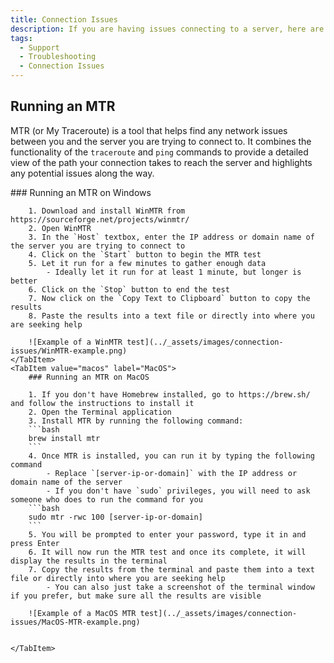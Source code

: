 ```yaml
---
title: Connection Issues
description: If you are having issues connecting to a server, here are some steps you can take to troubleshoot the issue.
tags:
  - Support
  - Troubleshooting
  - Connection Issues
---
```



## Running an MTR

MTR (or My Traceroute) is a tool that helps find any network issues between you and the server you are trying to connect to. It combines the functionality of the `traceroute` and `ping` commands to provide a detailed view of the path your connection takes to reach the server and highlights any potential issues along the way.

<Tabs groupId="mtr-os">
    <TabItem value="windows" label="Windows" default>
        ### Running an MTR on Windows

        1. Download and install WinMTR from https://sourceforge.net/projects/winmtr/
        2. Open WinMTR
        3. In the `Host` textbox, enter the IP address or domain name of the server you are trying to connect to
        4. Click on the `Start` button to begin the MTR test
        5. Let it run for a few minutes to gather enough data
            - Ideally let it run for at least 1 minute, but longer is better
        6. Click on the `Stop` button to end the test
        7. Now click on the `Copy Text to Clipboard` button to copy the results
        8. Paste the results into a text file or directly into where you are seeking help

        ![Example of a WinMTR test](../_assets/images/connection-issues/WinMTR-example.png)
    </TabItem>
    <TabItem value="macos" label="MacOS">
        ### Running an MTR on MacOS

        1. If you don't have Homebrew installed, go to https://brew.sh/ and follow the instructions to install it
        2. Open the Terminal application
        3. Install MTR by running the following command:
        ```bash
        brew install mtr
        ```
        4. Once MTR is installed, you can run it by typing the following command
            - Replace `[server-ip-or-domain]` with the IP address or domain name of the server
            - If you don't have `sudo` privileges, you will need to ask someone who does to run the command for you
        ```bash
        sudo mtr -rwc 100 [server-ip-or-domain]
        ```
        5. You will be prompted to enter your password, type it in and press Enter
        6. It will now run the MTR test and once its complete, it will display the results in the terminal
        7. Copy the results from the terminal and paste them into a text file or directly into where you are seeking help
            - You can also just take a screenshot of the terminal window if you prefer, but make sure all the results are visible

        ![Example of a MacOS MTR test](../_assets/images/connection-issues/MacOS-MTR-example.png)


    </TabItem>
</Tabs>

